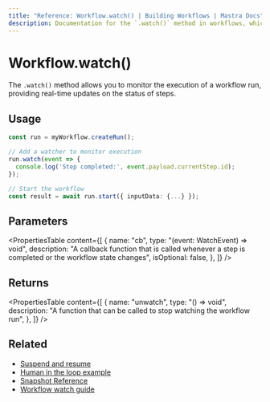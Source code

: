 ```yaml
---
title: "Reference: Workflow.watch() | Building Workflows | Mastra Docs"
description: Documentation for the `.watch()` method in workflows, which allows you to monitor the execution of a workflow run.
---
```


# Workflow.watch()

The `.watch()` method allows you to monitor the execution of a workflow run, providing real-time updates on the status of steps.

## Usage

```typescript
const run = myWorkflow.createRun();

// Add a watcher to monitor execution
run.watch(event => {
  console.log('Step completed:', event.payload.currentStep.id);
});

// Start the workflow
const result = await run.start({ inputData: {...} });
```

## Parameters

<PropertiesTable
  content={[
    {
      name: "cb",
      type: "(event: WatchEvent) => void",
      description: "A callback function that is called whenever a step is completed or the workflow state changes",
      isOptional: false,
    },
  ]}
/>

## Returns

<PropertiesTable
  content={[
    {
      name: "unwatch",
      type: "() => void",
      description: "A function that can be called to stop watching the workflow run",
    },
  ]}
/>
## Related

- [Suspend and resume](../../docs/workflows/suspend-and-resume.mdx)
- [Human in the loop example](../../examples/workflows/human-in-the-loop.mdx)
- [Snapshot Reference](./snapshots.mdx)
- [Workflow watch guide](../../docs/workflows/overview.mdx#watching-workflow-execution)